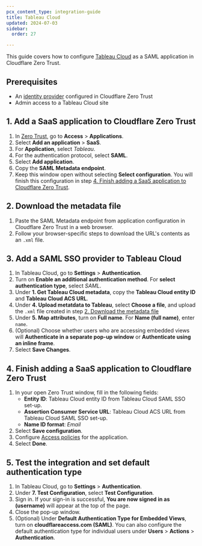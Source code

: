 ```yaml
---
pcx_content_type: integration-guide
title: Tableau Cloud
updated: 2024-07-03
sidebar:
  order: 27

---
```


This guide covers how to configure [Tableau Cloud](https://help.tableau.com/current/online/en-us/saml_config_site.htm) as a SAML application in Cloudflare Zero Trust.

## Prerequisites

* An [identity provider](/cloudflare-one/identity/idp-integration/) configured in Cloudflare Zero Trust
* Admin access to a Tableau Cloud site

## 1. Add a SaaS application to Cloudflare Zero Trust

1. In [Zero Trust](https://one.dash.cloudflare.com), go to **Access** > **Applications**.
2. Select **Add an application** > **SaaS**.
3. For **Application**, select *Tableau*.
4. For the authentication protocol, select **SAML**.
5. Select **Add application**.
6. Copy the **SAML Metadata endpoint**.
7. Keep this window open without selecting **Select configuration**. You will finish this configuration in step [4. Finish adding a SaaS application to Cloudflare Zero Trust](#4-finish-adding-a-saas-application-to-cloudflare-zero-trust).

## 2. Download the metadata file

1. Paste the SAML Metadata endpoint from application configuration in Cloudflare Zero Trust in a web browser.
2. Follow your browser-specific steps to download the URL's contents as an `.xml` file.

## 3. Add a SAML SSO provider to Tableau Cloud

1. In Tableau Cloud, go to **Settings** > **Authentication**.
2. Turn on **Enable an additional authentication method**. For **select authentication type**, select *SAML*.
3. Under **1. Get Tableau Cloud metadata**, copy the **Tableau Cloud entity ID** and **Tableau Cloud ACS URL**.
4. Under **4. Upload metatdata to Tableau**, select **Choose a file**, and upload the `.xml` file created in step [2. Download the metadata file](#2-download-the-metadata-file)
5. Under **5. Map attributes**, turn on **Full name**. For **Name (full name)**, enter `name`.
6. (Optional) Choose whether users who are accessing embedded views will **Authenticate in a separate pop-up window** or **Authenticate using an inline frame**.
7. Select **Save Changes**.

## 4. Finish adding a SaaS application to Cloudflare Zero Trust

1. In your open Zero Trust window, fill in the following fields:
   * **Entity ID**: Tableau Cloud entity ID from Tableau Cloud SAML SSO set-up.
   * **Assertion Consumer Service URL**: Tableau Cloud ACS URL from Tableau Cloud SAML SSO set-up.
   * **Name ID format**: *Email*
2. Select **Save configuration**.
3. Configure [Access policies](/cloudflare-one/policies/access/) for the application.
4. Select **Done**.

## 5. Test the integration and set default authentication type

1. In Tableau Cloud, go to **Settings** > **Authentication**.
2. Under **7. Test Configuration**, select **Test Configuration**.
3. Sign in. If your sign-in is successful, **You are now signed in as (username)** will appear at the top of the page.
4. Close the pop-up window.
5. (Optional) Under **Default Authentication Type for Embedded Views**, turn on **cloudflareaccess.com (SAML)**. You can also configure the default authentication type for individual users under **Users** > **Actions** > **Authentication**.
